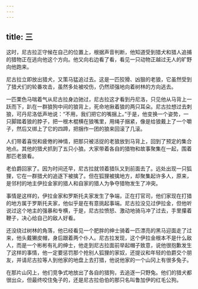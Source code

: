 ```yaml
---
---
---
```

title: 三
---



这时，尼古拉正守候在自己的位置上，根据声音判断，他知道受到猎犬和猎人追捕的猎物正在逃向他这个方向。他又向右边看了看，看见一只动物正越过无人的旷野向他跑来。

尼古拉立即放出猎犬，又策马猛追过去。这是一匹狡猾、凶狠的老狼，它虽然受到了猎犬们的轮番攻击，虽然多处被咬伤，仍然顽强地向着树林的方向逃去。

一匹栗色马喘着气从尼古拉身边驰过，尼古拉这才看到丹尼洛，只见他从马背上一跃而下，趴在一群狼狗中间的狼背上，死命地揪着狼的两只耳朵。尼古拉想过去刺狼，可丹尼洛低声地说：“不用，我们把它的嘴捆上。”于是，他变换一个姿势，一只脚踏着狼的脖子，把一根木棍横在狼嘴里，用绳子捆紧，像是给狼戴上了一个嚼子，然后又绑上了它的四蹄，把捆作一团的狼来回滚了几滚。

人们带着喜悦和疲倦的神情，把那只被活捉的老狼放到马背上，回到了预定的集合地点。其他的猎犬抓到了五只小狼。大家带着各自的猎物和故事聚集在一起，围着那匹老狼看。

老伯爵回家了。因为时间还早，尼古拉就领着猎队又到前面去了。远处出现一只狐狸，它在一群猎犬的追逐下被擒了。但在狐狸被擒地方，却聚集起许多人，原来，是邻村的地主伊拉金家的猎人和自家的猎人为争夺猎物发生了冲突。

事情是这样的，伊拉金家和罗斯托夫家发生了争端，正在打官司，他们家现在打猎的地方属于罗斯托夫家，他似乎是在有意挑起事端。尼古拉没见过伊拉金，但他听说过这个地主的强暴和专横，于是，尼古拉愤怒、激动地骑马冲了过去，手里攥着鞭子，决心给自己的敌人好看。

还没绕过树林的角落，他已经看见一个肥胖的绅士骑着一匹漂亮的黑马迎面走了过来，他头戴獭皮帽，身后跟着两个仆人。尼古拉发现，这个伊拉金根本不是什么敌人，而是一个彬彬有礼的绅士，他走到尼古拉面前举起帽子致意，说他很抱歉发生了这样的事情，他一定要惩罚那个抢别人狐狸的家奴，还提议和年轻的伯爵交个朋友，并请尼古拉等人到他家的地盘上去打猎，他说他家的一个山冈上有很多兔子。

在那片山冈上，他们竞争式地放出了各自的猎狗，去追逐一只野兔。他们的猎犬都很出众，但最终咬住兔子的，还是尼古拉伯伯的那只名叫鲁加伊的红毛公狗。